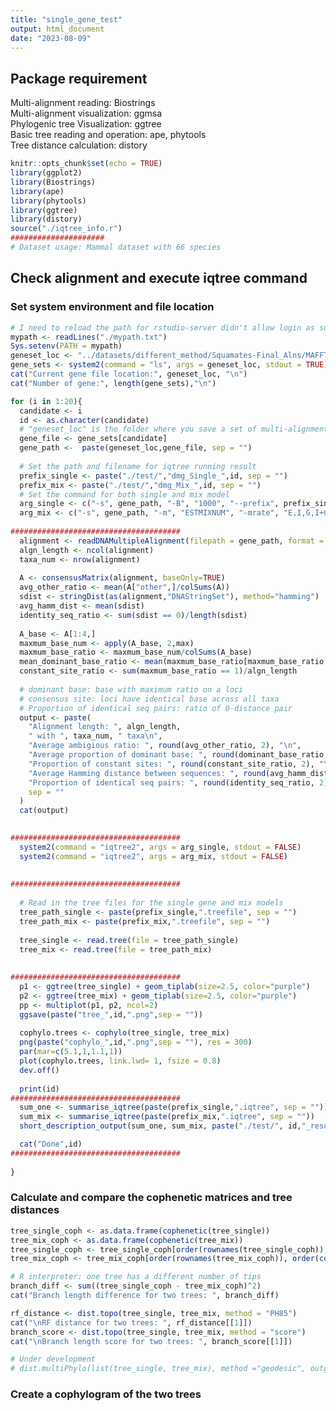```yaml
---
title: "single_gene_test"
output: html_document
date: "2023-08-09"
---
```

## Package requirement
Multi-alignment reading: Biostrings  
Multi-alignment visualization: ggmsa  
Phylogenic tree Visualization: ggtree  
Basic tree reading and operation: ape, phytools  
Tree distance calculation: distory   


```r
knitr::opts_chunk$set(echo = TRUE)
library(ggplot2)
library(Biostrings)
library(ape)
library(phytools)
library(ggtree)
library(distory)
source("./iqtree_info.r")
#####################
# Dataset usage: Mammal dataset with 66 species
```

## Check alignment and execute iqtree command
### Set system environment and file location
```r
# I need to reload the path for rstudio-server didn't allow login as superuser
mypath <- readLines("./mypath.txt")
Sys.setenv(PATH = mypath)
geneset_loc <- "../datasets/different_method/Squamates-Final_Alns/MAFFT-Auto-gt/"
gene_sets <- system2(command = "ls", args = geneset_loc, stdout = TRUE)
cat("Current gene file location:", geneset_loc, "\n")
cat("Number of gene:", length(gene_sets),"\n")

for (i in 1:20){
  candidate <- i
  id <- as.character(candidate)
  # "geneset_loc" is the folder where you save a set of multi-alignments
  gene_file <- gene_sets[candidate]
  gene_path <-  paste(geneset_loc,gene_file, sep = "")
  
  # Set the path and filename for iqtree running result
  prefix_single <- paste("./test/","dmg_Single_",id, sep = "")
  prefix_mix <- paste("./test/","dmg_Mix_",id, sep = "")
  # Set the command for both single and mix model
  arg_single <- c("-s", gene_path, "-B", "1000", "--prefix", prefix_single)
  arg_mix <- c("-s", gene_path, "-m", "ESTMIXNUM", "-mrate", "E,I,G,I+G,R,I+R", "-opt_qmix_criteria", "1", "--prefix", prefix_mix)
  
######################################  
  alignment <- readDNAMultipleAlignment(filepath = gene_path, format = "phylip")
  algn_length <- ncol(alignment)
  taxa_num <- nrow(alignment)
  
  A <- consensusMatrix(alignment, baseOnly=TRUE)
  avg_other_ratio <- mean(A["other",]/colSums(A))
  sdist <- stringDist(as(alignment,"DNAStringSet"), method="hamming")
  avg_hamm_dist <- mean(sdist)
  identity_seq_ratio <- sum(sdist == 0)/length(sdist)
  
  A_base <- A[1:4,]
  maxmum_base_num <- apply(A_base, 2,max)
  maxmum_base_ratio <- maxmum_base_num/colSums(A_base)
  mean_dominant_base_ratio <- mean(maxmum_base_ratio[maxmum_base_ratio != 1])
  constant_site_ratio <- sum(maxmum_base_ratio == 1)/algn_length
  
  # dominant base: base with maximum ratio on a loci
  # consensus site: loci have identical base across all taxa
  # Proportion of identical seq pairs: ratio of 0-distance pair
  output <- paste(
    "Alignment length: ", algn_length,
    " with ", taxa_num, " taxa\n",
    "Average ambigious ratio: ", round(avg_other_ratio, 2), "\n",
    "Average proportion of dominant base: ", round(dominant_base_ratio, 2), "\n",
    "Proportion of constant sites: ", round(constant_site_ratio, 2), "\n",
    "Average Hamming distance between sequences: ", round(avg_hamm_dist, 2), "\n",
    "Proportion of identical seq pairs: ", round(identity_seq_ratio, 2), "\n",
    sep = ""
  )
  cat(output)

  
###################################### 
  system2(command = "iqtree2", args = arg_single, stdout = FALSE)
  system2(command = "iqtree2", args = arg_mix, stdout = FALSE)
  
  
###################################### 
  
  # Read in the tree files for the single gene and mix models
  tree_path_single <- paste(prefix_single,".treefile", sep = "")
  tree_path_mix <- paste(prefix_mix,".treefile", sep = "")
  
  tree_single <- read.tree(file = tree_path_single)
  tree_mix <- read.tree(file = tree_path_mix)
  
  
######################################  
  p1 <- ggtree(tree_single) + geom_tiplab(size=2.5, color="purple")
  p2 <- ggtree(tree_mix) + geom_tiplab(size=2.5, color="purple")
  pp <- multiplot(p1, p2, ncol=2)
  ggsave(paste("tree_",id,".png",sep = ""))
  
  cophylo.trees <- cophylo(tree_single, tree_mix)
  png(paste("cophylo_",id,".png",sep = ""), res = 300)
  par(mar=c(5.1,1,1.1,1))
  plot(cophylo.trees, link.lwd= 1, fsize = 0.8)
  dev.off()
  
  print(id)
######################################  
  sum_one <- summarise_iqtree(paste(prefix_single,".iqtree", sep = ""))
  sum_mix <- summarise_iqtree(paste(prefix_mix,".iqtree", sep = ""))
  short_description_output(sum_one, sum_mix, paste("./test/", id,"_result.txt",sep = ""))

  cat("Done",id)
######################################  
  
}

```


### Calculate and compare the cophenetic matrices and tree distances
```r
tree_single_coph <- as.data.frame(cophenetic(tree_single))
tree_mix_coph <- as.data.frame(cophenetic(tree_mix))
tree_single_coph <- tree_single_coph[order(rownames(tree_single_coph)), order(colnames(tree_single_coph))]
tree_mix_coph <- tree_mix_coph[order(rownames(tree_mix_coph)), order(colnames(tree_mix_coph))]

# R interpreter: one tree has a different number of tips
branch_diff <- sum((tree_single_coph - tree_mix_coph)^2)
cat("Branch length difference for two trees: ", branch_diff)

rf_distance <- dist.topo(tree_single, tree_mix, method = "PH85")
cat("\nRF distance for two trees: ", rf_distance[[1]])
branch_score <- dist.topo(tree_single, tree_mix, method = "score")
cat("\nBranch length score for two trees: ", branch_score[[1]])

# Under development
# dist.multiPhylo(list(tree_single, tree_mix), method ="geodesic", outgroup = c(sum_one$outgroup, sum_mix$outgroup))

```

### Create a cophylogram of the two trees
```r

```





